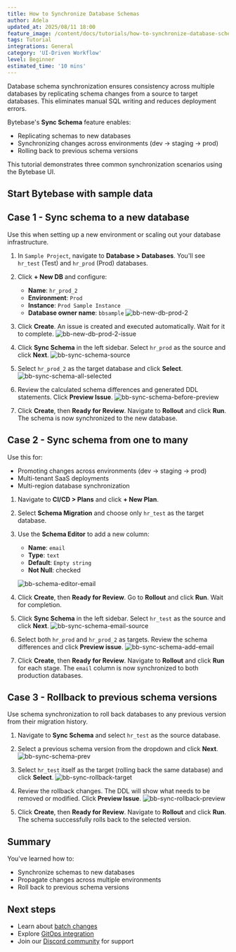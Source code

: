 ```yaml
---
title: How to Synchronize Database Schemas
author: Adela
updated_at: 2025/08/11 18:00
feature_image: /content/docs/tutorials/how-to-synchronize-database-schemas/workflow.webp
tags: Tutorial
integrations: General
category: 'UI-Driven Workflow'
level: Beginner
estimated_time: '10 mins'
---
```



Database schema synchronization ensures consistency across multiple databases by replicating schema changes from a source to target databases. This eliminates manual SQL writing and reduces deployment errors.

Bytebase's **Sync Schema** feature enables:

- Replicating schemas to new databases
- Synchronizing changes across environments (dev → staging → prod)
- Rolling back to previous schema versions

This tutorial demonstrates three common synchronization scenarios using the Bytebase UI.

## Start Bytebase with sample data

<PreparationWithSampleData />

## Case 1 - Sync schema to a new database

Use this when setting up a new environment or scaling out your database infrastructure.

1. In `Sample Project`, navigate to **Database > Databases**. You'll see `hr_test` (Test) and `hr_prod` (Prod) databases.

1. Click **+ New DB** and configure:

   - **Name**: `hr_prod_2`
   - **Environment**: `Prod`
   - **Instance**: `Prod Sample Instance`
   - **Database owner name**: `bbsample`
     ![bb-new-db-prod-2](/content/docs/tutorials/how-to-synchronize-database-schemas/bb-new-db-prod-2.webp)

1. Click **Create**. An issue is created and executed automatically. Wait for it to complete.
   ![bb-new-db-prod-2-issue](/content/docs/tutorials/how-to-synchronize-database-schemas/bb-new-db-prod-2-issue.webp)

1. Click **Sync Schema** in the left sidebar. Select `hr_prod` as the source and click **Next**.
   ![bb-sync-schema-source](/content/docs/tutorials/how-to-synchronize-database-schemas/bb-sync-schema-source.webp)

1. Select `hr_prod_2` as the target database and click **Select**.
   ![bb-sync-schema-all-selected](/content/docs/tutorials/how-to-synchronize-database-schemas/bb-sync-schema-all-selected.webp)

1. Review the calculated schema differences and generated DDL statements. Click **Preview Issue**.
   ![bb-sync-schema-before-preview](/content/docs/tutorials/how-to-synchronize-database-schemas/bb-sync-schema-before-preview.webp)

1. Click **Create**, then **Ready for Review**. Navigate to **Rollout** and click **Run**. The schema is now synchronized to the new database.

## Case 2 - Sync schema from one to many

Use this for:

- Promoting changes across environments (dev → staging → prod)
- Multi-tenant SaaS deployments
- Multi-region database synchronization

1. Navigate to **CI/CD > Plans** and click **+ New Plan**.

1. Select **Schema Migration** and choose only `hr_test` as the target database.

1. Use the **Schema Editor** to add a new column:

   - **Name**: `email`
   - **Type**: `text`
   - **Default**: `Empty string`
   - **Not Null**: checked

   ![bb-schema-editor-email](/content/docs/tutorials/how-to-synchronize-database-schemas/bb-schema-editor-email.webp)

1. Click **Create**, then **Ready for Review**. Go to **Rollout** and click **Run**. Wait for completion.

1. Click **Sync Schema** in the left sidebar. Select `hr_test` as the source and click **Next**.
   ![bb-sync-schema-email-source](/content/docs/tutorials/how-to-synchronize-database-schemas/bb-sync-schema-email-source.webp)

1. Select both `hr_prod` and `hr_prod_2` as targets. Review the schema differences and click **Preview issue**.
   ![bb-sync-schema-add-email](/content/docs/tutorials/how-to-synchronize-database-schemas/bb-sync-schema-add-email.webp)

1. Click **Create**, then **Ready for Review**. Navigate to **Rollout** and click **Run** for each stage. The `email` column is now synchronized to both production databases.

## Case 3 - Rollback to previous schema versions

Use schema synchronization to roll back databases to any previous version from their migration history.

1. Navigate to **Sync Schema** and select `hr_test` as the source database.

1. Select a previous schema version from the dropdown and click **Next**.
   ![bb-sync-schema-prev](/content/docs/tutorials/how-to-synchronize-database-schemas/bb-sync-schema-prev.webp)

1. Select `hr_test` itself as the target (rolling back the same database) and click **Select**.
   ![bb-sync-rollback-target](/content/docs/tutorials/how-to-synchronize-database-schemas/bb-sync-rollback-target.webp)

1. Review the rollback changes. The DDL will show what needs to be removed or modified. Click **Preview Issue**.
   ![bb-sync-rollback-preview](/content/docs/tutorials/how-to-synchronize-database-schemas/bb-sync-rollback-preview.webp)

1. Click **Create**, then **Ready for Review**. Navigate to **Rollout** and click **Run**. The schema successfully rolls back to the selected version.

## Summary

You've learned how to:

- Synchronize schemas to new databases
- Propagate changes across multiple environments
- Roll back to previous schema versions

## Next steps

- Learn about [batch changes](/change-database/batch-change/)
- Explore [GitOps integration](/gitops/overview/)
- Join our [Discord community](https://discord.gg/huyw7gRsyA) for support
